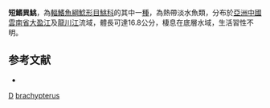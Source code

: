 {{Speciesbox
| taxon = Creteuchiloglanis torosus
| binomial_authority = [[Zhou|Zhou]], [[Li|Li]] & [[Thomson|Thomson]], 2011
| status = NE
| status_system = IUCN3.1
}}
'''短鰭異鮡'''，為[[輻鰭魚綱|輻鰭魚綱]][[鯰形目|鯰形目]][[鮡科|鮡科]]的其中一[[種|種]]，為熱帶淡水魚類，分布於[[亞洲|亞洲]][[中國|中國]][[雲南省|雲南省]][[大盈江|大盈江]]及[[龍川江|龍川江]]流域，體長可達16.8公分，棲息在底層水域，生活習性不明。

==参考文献==
*{{FishBase_species|genus=Creteuchiloglanis|species=brachypterus|year=2015|month=3}}

{{Taxonbar}}
[[Category:2011年描述的鱼类|D]]
[[Category:離鮡屬|brachypterus]]